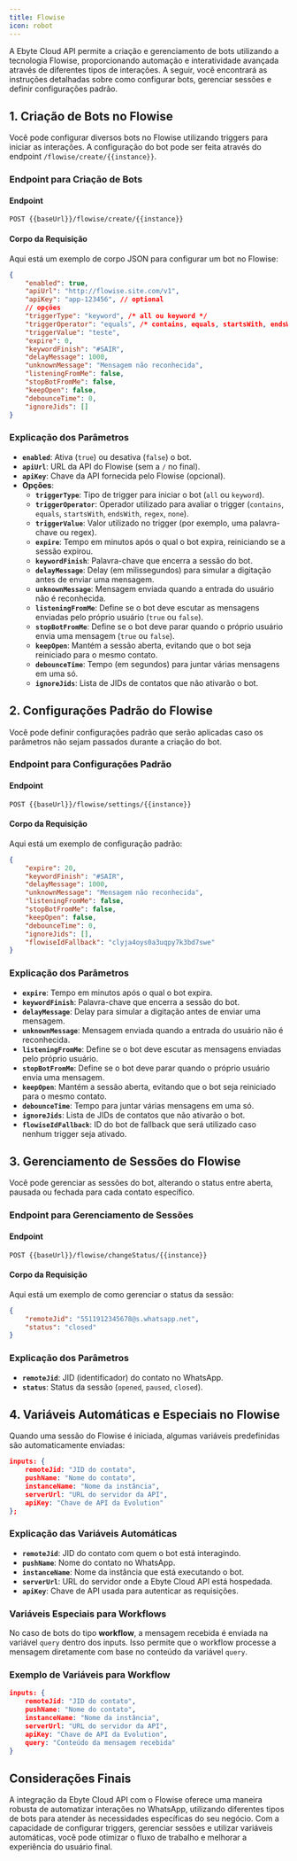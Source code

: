 ```yaml
---
title: Flowise
icon: robot
---
```


A Ebyte Cloud API permite a criação e gerenciamento de bots utilizando a tecnologia Flowise, proporcionando automação e interatividade avançada através de diferentes tipos de interações. A seguir, você encontrará as instruções detalhadas sobre como configurar bots, gerenciar sessões e definir configurações padrão.

## 1. Criação de Bots no Flowise

Você pode configurar diversos bots no Flowise utilizando triggers para iniciar as interações. A configuração do bot pode ser feita através do endpoint `/flowise/create/{{instance}}`.

### Endpoint para Criação de Bots

#### Endpoint

~~~http
POST {{baseUrl}}/flowise/create/{{instance}}
~~~

#### Corpo da Requisição

Aqui está um exemplo de corpo JSON para configurar um bot no Flowise:

~~~json
{
    "enabled": true,
    "apiUrl": "http://flowise.site.com/v1",
    "apiKey": "app-123456", // optional
    // opções
    "triggerType": "keyword", /* all ou keyword */
    "triggerOperator": "equals", /* contains, equals, startsWith, endsWith, regex, none */
    "triggerValue": "teste",
    "expire": 0,
    "keywordFinish": "#SAIR",
    "delayMessage": 1000,
    "unknownMessage": "Mensagem não reconhecida",
    "listeningFromMe": false,
    "stopBotFromMe": false,
    "keepOpen": false,
    "debounceTime": 0,
    "ignoreJids": []
}
~~~

### Explicação dos Parâmetros

- **`enabled`**: Ativa (`true`) ou desativa (`false`) o bot.
- **`apiUrl`**: URL da API do Flowise (sem a `/` no final).
- **`apiKey`**: Chave da API fornecida pelo Flowise (opcional).
- **Opções**:
  - **`triggerType`**: Tipo de trigger para iniciar o bot (`all` ou `keyword`).
  - **`triggerOperator`**: Operador utilizado para avaliar o trigger (`contains`, `equals`, `startsWith`, `endsWith`, `regex`, `none`).
  - **`triggerValue`**: Valor utilizado no trigger (por exemplo, uma palavra-chave ou regex).
  - **`expire`**: Tempo em minutos após o qual o bot expira, reiniciando se a sessão expirou.
  - **`keywordFinish`**: Palavra-chave que encerra a sessão do bot.
  - **`delayMessage`**: Delay (em milissegundos) para simular a digitação antes de enviar uma mensagem.
  - **`unknownMessage`**: Mensagem enviada quando a entrada do usuário não é reconhecida.
  - **`listeningFromMe`**: Define se o bot deve escutar as mensagens enviadas pelo próprio usuário (`true` ou `false`).
  - **`stopBotFromMe`**: Define se o bot deve parar quando o próprio usuário envia uma mensagem (`true` ou `false`).
  - **`keepOpen`**: Mantém a sessão aberta, evitando que o bot seja reiniciado para o mesmo contato.
  - **`debounceTime`**: Tempo (em segundos) para juntar várias mensagens em uma só.
  - **`ignoreJids`**: Lista de JIDs de contatos que não ativarão o bot.

## 2. Configurações Padrão do Flowise

Você pode definir configurações padrão que serão aplicadas caso os parâmetros não sejam passados durante a criação do bot.

### Endpoint para Configurações Padrão

#### Endpoint

~~~http
POST {{baseUrl}}/flowise/settings/{{instance}}
~~~

#### Corpo da Requisição

Aqui está um exemplo de configuração padrão:

~~~json
{
    "expire": 20,
    "keywordFinish": "#SAIR",
    "delayMessage": 1000,
    "unknownMessage": "Mensagem não reconhecida",
    "listeningFromMe": false,
    "stopBotFromMe": false,
    "keepOpen": false,
    "debounceTime": 0,
    "ignoreJids": [],
    "flowiseIdFallback": "clyja4oys0a3uqpy7k3bd7swe"
}
~~~

### Explicação dos Parâmetros

- **`expire`**: Tempo em minutos após o qual o bot expira.
- **`keywordFinish`**: Palavra-chave que encerra a sessão do bot.
- **`delayMessage`**: Delay para simular a digitação antes de enviar uma mensagem.
- **`unknownMessage`**: Mensagem enviada quando a entrada do usuário não é reconhecida.
- **`listeningFromMe`**: Define se o bot deve escutar as mensagens enviadas pelo próprio usuário.
- **`stopBotFromMe`**: Define se o bot deve parar quando o próprio usuário envia uma mensagem.
- **`keepOpen`**: Mantém a sessão aberta, evitando que o bot seja reiniciado para o mesmo contato.
- **`debounceTime`**: Tempo para juntar várias mensagens em uma só.
- **`ignoreJids`**: Lista de JIDs de contatos que não ativarão o bot.
- **`flowiseIdFallback`**: ID do bot de fallback que será utilizado caso nenhum trigger seja ativado.

## 3. Gerenciamento de Sessões do Flowise

Você pode gerenciar as sessões do bot, alterando o status entre aberta, pausada ou fechada para cada contato específico.

### Endpoint para Gerenciamento de Sessões

#### Endpoint

~~~http
POST {{baseUrl}}/flowise/changeStatus/{{instance}}
~~~

#### Corpo da Requisição

Aqui está um exemplo de como gerenciar o status da sessão:

~~~json
{
    "remoteJid": "5511912345678@s.whatsapp.net",
    "status": "closed"
}
~~~

### Explicação dos Parâmetros

- **`remoteJid`**: JID (identificador) do contato no WhatsApp.
- **`status`**: Status da sessão (`opened`, `paused`, `closed`).

## 4. Variáveis Automáticas e Especiais no Flowise

Quando uma sessão do Flowise é iniciada, algumas variáveis predefinidas são automaticamente enviadas:

~~~json
inputs: {
    remoteJid: "JID do contato",
    pushName: "Nome do contato",
    instanceName: "Nome da instância",
    serverUrl: "URL do servidor da API",
    apiKey: "Chave de API da Evolution"
};
~~~

### Explicação das Variáveis Automáticas

- **`remoteJid`**: JID do contato com quem o bot está interagindo.
- **`pushName`**: Nome do contato no WhatsApp.
- **`instanceName`**: Nome da instância que está executando o bot.
- **`serverUrl`**: URL do servidor onde a Ebyte Cloud API está hospedada.
- **`apiKey`**: Chave de API usada para autenticar as requisições.

### Variáveis Especiais para Workflows

No caso de bots do tipo **workflow**, a mensagem recebida é enviada na variável `query` dentro dos inputs. Isso permite que o workflow processe a mensagem diretamente com base no conteúdo da variável `query`.

### Exemplo de Variáveis para Workflow

~~~json
inputs: {
    remoteJid: "JID do contato",
    pushName: "Nome do contato",
    instanceName: "Nome da instância",
    serverUrl: "URL do servidor da API",
    apiKey: "Chave de API da Evolution",
    query: "Conteúdo da mensagem recebida"
}
~~~

## Considerações Finais

A integração da Ebyte Cloud API com o Flowise oferece uma maneira robusta de automatizar interações no WhatsApp, utilizando diferentes tipos de bots para atender às necessidades específicas do seu negócio. Com a capacidade de configurar triggers, gerenciar sessões e utilizar variáveis automáticas, você pode otimizar o fluxo de trabalho e melhorar a experiência do usuário final.